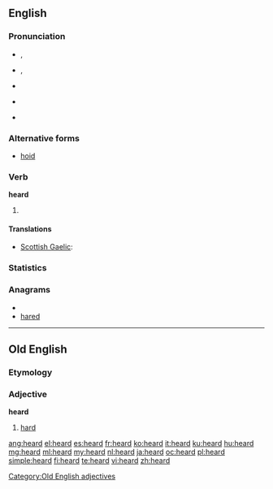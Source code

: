 {{wikipedia|dab=heard}}
==English==

===Pronunciation===
* {{a|RP}} {{IPA|/ˈhɜːd/}}, {{SAMPA|/"h3:d/}}
* {{a|US}} {{IPA|/ˈhɝd/}}, {{SAMPA|/"h3`d/}}
* {{audio|en-us-heard.ogg|Audio (US)}}
* {{a|NYC}} {{IPA|/hɜjd/}}
* {{rhymes|ɜː(r)d}}

===Alternative forms===
* [[hoid]]

===Verb===
'''heard'''

# {{past of|[[hear]]}}

====Translations====
{{trans-top|past tense of hear}}
* [[Scottish Gaelic]]: {{t-|gd|chuala|xs=Scottish Gaelic}}
{{trans-mid}}
{{trans-bottom}}

===Statistics===
{{rank|both|having|look|200|heard|night|mind|heart}}

===Anagrams===
* {{alphagram|adehr}}
* [[hared#English|hared]]

----

==Old English==

===Etymology===
{{proto|Germanic|hardhuz|lang=ang}}

===Adjective===
'''heard'''

# [[hard]]

[[Category:Old English adjectives]]

[[ang:heard]]
[[el:heard]]
[[es:heard]]
[[fr:heard]]
[[ko:heard]]
[[it:heard]]
[[ku:heard]]
[[hu:heard]]
[[mg:heard]]
[[ml:heard]]
[[my:heard]]
[[nl:heard]]
[[ja:heard]]
[[oc:heard]]
[[pl:heard]]
[[simple:heard]]
[[fi:heard]]
[[te:heard]]
[[vi:heard]]
[[zh:heard]]